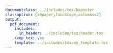 ```yaml
---
documentclass: ../includes/tex/baposter
classoption: [a0paper,landscape,columns=2]
output:
  pdf_document:
    includes:
      in_header: ../includes/tex/header.tex
    keep_tex: yes
    template: ../includes/tex/my_template.tex
---
```


<!-- Set background image ---------------------------------------------------->
\background{
\begin{tikzpicture}[remember picture,overlay]
  \draw (current page.north west)+(-2em,2em) node[anchor=north west]
  {\includegraphics[height=1.1\textheight, width=1.1\textwidth]{../includes/figs/white}};
\end{tikzpicture}
  }



<!-- Poster details ---------------------------------------------------------->
\begin{poster}{
  grid=false,
  borderColor=bordercol,         % Border color of content boxes
  headerColorOne=headercol1,     % bg color for header in content boxes (l side)
  headerColorTwo=headercol2,     % bg color for header in content boxes (r side)
  headerFontColor=headerfontcol, % Text color for header text in content boxes
  boxColorOne=boxcolor,          % bg color for content in content boxes
  headershape=roundedright,      % Specify rounded corner in content box headers
  headerfont=\Large\sf\bf,       % Font modifiers for text in content box headers
  textborder=rectangle,
  background=user,
  headerborder=closed,           % Set to closed for a line under content box headers
  boxshade=plain
}
{}
%
% TITLE AND AUTHOR NAME -------------------------------------------------------
%
{
 \sf\bf 
 \phantom{.} \\ 
 \vspace{0.2in}
 \LARGE{White Hmong Reciprocals and Reflexives}}
{
 \vspace{.6em} 
 \textbf{Quartz Colvin} \\ 
 \smaller{Rutgers University \\ New Brunswick, NJ, U.S.A.} \\
 {\vspace{-0.4in}\hspace{-10.40in}
  \includegraphics[scale=0.3]{../includes/figs/ru_shield2}\phantom{.}} \\
 {\vspace{-0.20in}\smaller quartz.colvin@rutgers.edu} \\
 {\vspace{-0.9in}\hspace{11.05in}
   \includegraphics[scale=0.3]{../includes/figs/ru_shield2}\phantom{.}}
}



%
% INTRODUCTION ----------------------------------------------------------------
%

\headerbox{Introduction}{name=introduction,column=0,row=.1}{

In this project, I provide data from two native speakers to show how reciprocals and reflexives are constructed and bound in White Hmong. I argue that White Hmong follows the ’traditional’ binding theory (\cite{reinhart1983}; \cite{chomsky1986}) and supports that vP and CP are phases in Hmong. I also show that the true reciprocal is a Voice head (not a DP) in Hmong and the `false’ reciprocal is a reflexive construction with dual or plural pronouns.

\vspace{.1in}

Empirically, Hmong has been understudied and most literature of the language are from the 1900s, so this project is a more modern view of how the language is used by immigrant communities and their children in the United States today.
}



%
%	FACTS -------------------------------------------------------
%

\headerbox{Facts}{name=facts,column=0,below=introduction}{

\vspace{.1in}

\begin{itemize}

\item \textbf{Fact 1:} The standard structure of reflexive DPs in Hmong is [Pro + Clf + kheej] (1-2)

\vspace{.1in}

\item \textbf{Fact 2:} kheej ’self’ can occur alone as the object of a clause and bind to the subject (3).

\vspace{.1in}

\item \textbf{Fact 3:} There are two ways to translate reciprocal meanings into Hmong.

\vspace{.1in}

\item[A.] Method 1 is another kheej-reflexive construction using a dual pronoun (5).

\vspace{.1in}

\item[B.] Method 2 is a 'true reciprocal’ where the reciprocal sib is a Voice morpheme and not a nominal (4,6)

\end{itemize}
}




\headerbox{Data}{name=data,column=1,row=.1}{
	\begin{itemize}
		\item[(1)] kuv pom kuv tus kheej \\
			\textsc{1sg} see \textsc{1sg} \textsc{Clf} self \\ 
			\textit{"I see myself."}
		\item[(2)] nws pom nws tus kheej \\
			\textsc{3sg} see \textsc{3sg} \textsc{Clf} self \\
			\textit{"He sees himself"}
		\item[(3)] kuv pom kheej \\
			\textsc{1sg} see self \\
			\textit{"I see myself."}
		\item[(4)] lawv sib txawb pob zeb \\
			\textsc{3pl} \textsc{Recip} throw \textsc{Clf} rock \\
			\textit{"They threw rocks at each other."}
		\item[(5)] nkawm tham txog nkawm tus kheej \\
			\textsc{3du} talk about \textsc{3du} \textsc{Clf} self \\
			\textit{"They (du.) are talking about each other."}
		\item[(6)] nkawm sib tham \\ 
			\textsc{3du} \textsc{Recip} talk \\
			\textit{"They (du.) are talking to each other.}
	\end{itemize}
	
}


\headerbox{Proposal for Reflexives}{name=reflexives,column=1,below=data}{

\vspace{.1in}

\begin{itemize}
\item The clausal projection in Hmong is AspP instead of IP or TP since it doesn’t mark tense and is an analytic language (see \cite{lin2006} for Mandarin)

\vspace{.1in}

\item The subject raises from Spec,vP to Spec,AspP due to a strong EPP on Asp \cite{chomsky1982}.

\item Binding domains are synonymous with phases \cite{chomsky1995}, so binding between the antecedent (in Spec,vP) and the reflexive (the sister of V) happens at the vP phase (7). The reflexive can either be kheej or a full reflexive DP.

\end{itemize}
}



\headerbox{Proposal for Reflexives}{name=reflexives,column=2,row=.1}{

\vspace{.1in}

\begin{itemize}

\item[(7)] ???insert tree (7)

\item I argue that the word sib is a Voice head and not an anaphoric DP

\vspace{.1in}

\item The word order poses no issues for the SVO word order’s syntax.

\vspace{.1in}

\item It’s not novel to associate Voice with reciprocity \cite{kratzer1996}, although
this has never been discussed with Hmong data.

\vspace{.1in}

\item[(8)] ???insert tree (8)

\end{itemize}

}








%
%	RESULTS ---------------------------------------------------------------------
%

\headerbox{Proposal for reciprocals}{name=reciprocals,column=2,below=reflexives}{

\vspace{.1in}

\begin{itemize}

\item The final structure, (9), shows that the SVO word order truly is maintained when we have both sib and a DP object

\item[(9)] ???insert tree (9)

\item The domain of the reciprocal meaning is the phase.

\item Before the subject raises out of the vP structure, it is established as the
agent of the reciprocal action.

\item Not only is the domain of the reciprocal clear, but the timing of the reciprocal mapping is also clear
\end{itemize}

}




%
%	CONCLUSION ------------------------------------------------------------------
%

\headerbox{Conclusion}{name=conclusion,column=3,row=.1}{

% \vspace{.1in}

\begin{itemize}
	\item fill in???
\end{itemize}

\vspace{.03in}
}








%
%	REFERENCES ------------------------------------------------------------------
%

\headerbox{Selected references}{name=references,column=3,below=conclusion}{

% \smaller % Reduce the font size in this block
\renewcommand{\section}[2]{\vskip 0.05em} % Get rid of the default "References" section title
% \nocite{*} % Insert publications even if they are not cited in the poster

\bibliographystyle{unsrt}
\bibliography{../includes/bib/IEEEabrv,../includes/bib/SpeePros} % Use sample.bib as the bibliography file
\vspace{0.3in}
}


%
%	ACKNOWLEDGEMENTS ------------------------------------------------------------
%

\headerbox{Acknowledgements}{name=acknowledgements,column=3,below=references}{

\vspace{.1in}

% \smaller % 

I thank the Hmong consultants Ying and Keng.

\vspace{.1in}

I'd also like to thank Dr. Troy Messick, who taught the class in which I did this project

\vspace{0.35in}

} 



\end{poster}
